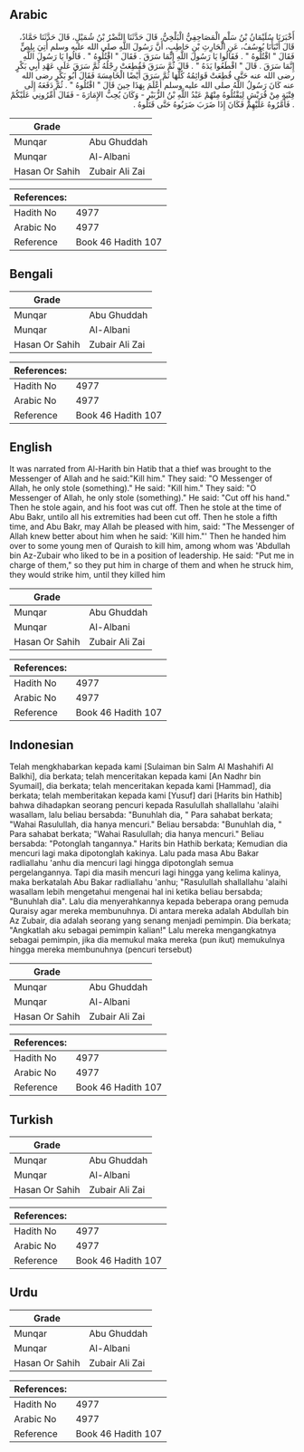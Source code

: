## Arabic


<div dir="rtl" lang="ar" style={{fontSize:'larger',backgroundColor:'#f8f9fa',padding:20}}>
أَخْبَرَنَا سُلَيْمَانُ بْنُ سَلْمٍ الْمَصَاحِفِيُّ الْبَلْخِيُّ، قَالَ حَدَّثَنَا النَّضْرُ بْنُ شُمَيْلٍ، قَالَ حَدَّثَنَا حَمَّادٌ، قَالَ أَنْبَأَنَا يُوسُفُ، عَنِ الْحَارِثِ بْنِ حَاطِبٍ، أَنَّ رَسُولَ اللَّهِ صلى الله عليه وسلم أُتِيَ بِلِصٍّ فَقَالَ ‏"‏ اقْتُلُوهُ ‏"‏ ‏.‏ فَقَالُوا يَا رَسُولَ اللَّهِ إِنَّمَا سَرَقَ ‏.‏ فَقَالَ ‏"‏ اقْتُلُوهُ ‏"‏ ‏.‏ قَالُوا يَا رَسُولَ اللَّهِ إِنَّمَا سَرَقَ ‏.‏ قَالَ ‏"‏ اقْطَعُوا يَدَهُ ‏"‏ ‏.‏ قَالَ ثُمَّ سَرَقَ فَقُطِعَتْ رِجْلُهُ ثُمَّ سَرَقَ عَلَى عَهْدِ أَبِي بَكْرٍ رضى الله عنه حَتَّى قُطِعَتْ قَوَائِمُهُ كُلُّهَا ثُمَّ سَرَقَ أَيْضًا الْخَامِسَةَ فَقَالَ أَبُو بَكْرٍ رضى الله عنه كَانَ رَسُولُ اللَّهُ صلى الله عليه وسلم أَعْلَمَ بِهَذَا حِينَ قَالَ ‏"‏ اقْتُلُوهُ ‏"‏ ‏.‏ ثُمَّ دَفَعَهُ إِلَى فِتْيَةٍ مِنْ قُرَيْشٍ لِيَقْتُلُوهُ مِنْهُمْ عَبْدُ اللَّهِ بْنُ الزُّبَيْرِ - وَكَانَ يُحِبُّ الإِمَارَةَ - فَقَالَ أَمِّرُونِي عَلَيْكُمْ ‏.‏ فَأَمَّرُوهُ عَلَيْهِمْ فَكَانَ إِذَا ضَرَبَ ضَرَبُوهُ حَتَّى قَتَلُوهُ ‏.‏
</div>
<div style={{backgroundColor:'#f8f9fa',padding:20, marginBottom: 10}}><table> <thead> <tr> <th>Grade</th> <th></th> </tr> </thead> <tbody> <tr><td>Munqar</td><td>Abu Ghuddah</td></tr><tr><td>Munqar</td><td>Al-Albani</td></tr><tr><td>Hasan Or Sahih</td><td>Zubair Ali Zai</td></tr></tbody></table><table> <thead> <tr> <th>References:</th> <th></th> </tr> </thead> <tbody><tr><td>Hadith No</td><td>4977</td></tr><tr><td>Arabic No</td><td>4977</td></tr><tr><td>Reference</td><td>Book 46 Hadith 107</td></tr></tbody></table></div>

## Bengali


<div dir="ltr" lang="bn" style={{fontSize:'larger',backgroundColor:'#f8f9fa',padding:20}}>

</div>
<div style={{backgroundColor:'#f8f9fa',padding:20, marginBottom: 10}}><table> <thead> <tr> <th>Grade</th> <th></th> </tr> </thead> <tbody> <tr><td>Munqar</td><td>Abu Ghuddah</td></tr><tr><td>Munqar</td><td>Al-Albani</td></tr><tr><td>Hasan Or Sahih</td><td>Zubair Ali Zai</td></tr></tbody></table><table> <thead> <tr> <th>References:</th> <th></th> </tr> </thead> <tbody><tr><td>Hadith No</td><td>4977</td></tr><tr><td>Arabic No</td><td>4977</td></tr><tr><td>Reference</td><td>Book 46 Hadith 107</td></tr></tbody></table></div>

## English


<div dir="ltr" lang="en" style={{fontSize:'larger',backgroundColor:'#f8f9fa',padding:20}}>
It was narrated from Al-Harith bin Hatib that a thief was brought to the Messenger of Allah and he said:"Kill him." They said: "O Messenger of Allah, he only stole (something)." He said: "Kill him." They said: "O Messenger of Allah, he only stole (something)." He said: "Cut off his hand." Then he stole again, and his foot was cut off. Then he stole at the time of Abu Bakr, untilo all his extremities had been cut off. Then he stole a fifth time, and Abu Bakr, may Allah be pleased with him, said: "The Messenger of Allah knew better about him when he said: 'Kill him."' Then he handed him over to some young men of Quraish to kill him, among whom was 'Abdullah bin Az-Zubair who liked to be in a position of leadership. He said: "Put me in charge of them," so they put him in charge of them and when he struck him, they would strike him, until they killed him
</div>
<div style={{backgroundColor:'#f8f9fa',padding:20, marginBottom: 10}}><table> <thead> <tr> <th>Grade</th> <th></th> </tr> </thead> <tbody> <tr><td>Munqar</td><td>Abu Ghuddah</td></tr><tr><td>Munqar</td><td>Al-Albani</td></tr><tr><td>Hasan Or Sahih</td><td>Zubair Ali Zai</td></tr></tbody></table><table> <thead> <tr> <th>References:</th> <th></th> </tr> </thead> <tbody><tr><td>Hadith No</td><td>4977</td></tr><tr><td>Arabic No</td><td>4977</td></tr><tr><td>Reference</td><td>Book 46 Hadith 107</td></tr></tbody></table></div>

## Indonesian


<div dir="ltr" lang="id" style={{fontSize:'larger',backgroundColor:'#f8f9fa',padding:20}}>
Telah mengkhabarkan kepada kami [Sulaiman bin Salm Al Mashahifi Al Balkhi], dia berkata; telah menceritakan kepada kami [An Nadhr bin Syumail], dia berkata; telah menceritakan kepada kami [Hammad], dia berkata; telah memberitakan kepada kami [Yusuf] dari [Harits bin Hathib] bahwa dihadapkan seorang pencuri kepada Rasulullah shallallahu 'alaihi wasallam, lalu beliau bersabda: "Bunuhlah dia, " Para sahabat berkata; "Wahai Rasulullah, dia hanya mencuri." Beliau bersabda: "Bunuhlah dia, " Para sahabat berkata; "Wahai Rasulullah; dia hanya mencuri." Beliau bersabda: "Potonglah tangannya." Harits bin Hathib berkata; Kemudian dia mencuri lagi maka dipotonglah kakinya. Lalu pada masa Abu Bakar radliallahu 'anhu dia mencuri lagi hingga dipotonglah semua pergelangannya. Tapi dia masih mencuri lagi hingga yang kelima kalinya, maka berkatalah Abu Bakar radliallahu 'anhu; "Rasulullah shallallahu 'alaihi wasallam lebih mengetahui mengenai hal ini ketika beliau bersabda; "Bunuhlah dia". Lalu dia menyerahkannya kepada beberapa orang pemuda Quraisy agar mereka membunuhnya. Di antara mereka adalah Abdullah bin Az Zubair, dia adalah seorang yang senang menjadi pemimpin. Dia berkata; "Angkatlah aku sebagai pemimpin kalian!" Lalu mereka mengangkatnya sebagai pemimpin, jika dia memukul maka mereka (pun ikut) memukulnya hingga mereka membunuhnya (pencuri tersebut)
</div>
<div style={{backgroundColor:'#f8f9fa',padding:20, marginBottom: 10}}><table> <thead> <tr> <th>Grade</th> <th></th> </tr> </thead> <tbody> <tr><td>Munqar</td><td>Abu Ghuddah</td></tr><tr><td>Munqar</td><td>Al-Albani</td></tr><tr><td>Hasan Or Sahih</td><td>Zubair Ali Zai</td></tr></tbody></table><table> <thead> <tr> <th>References:</th> <th></th> </tr> </thead> <tbody><tr><td>Hadith No</td><td>4977</td></tr><tr><td>Arabic No</td><td>4977</td></tr><tr><td>Reference</td><td>Book 46 Hadith 107</td></tr></tbody></table></div>

## Turkish


<div dir="ltr" lang="tr" style={{fontSize:'larger',backgroundColor:'#f8f9fa',padding:20}}>

</div>
<div style={{backgroundColor:'#f8f9fa',padding:20, marginBottom: 10}}><table> <thead> <tr> <th>Grade</th> <th></th> </tr> </thead> <tbody> <tr><td>Munqar</td><td>Abu Ghuddah</td></tr><tr><td>Munqar</td><td>Al-Albani</td></tr><tr><td>Hasan Or Sahih</td><td>Zubair Ali Zai</td></tr></tbody></table><table> <thead> <tr> <th>References:</th> <th></th> </tr> </thead> <tbody><tr><td>Hadith No</td><td>4977</td></tr><tr><td>Arabic No</td><td>4977</td></tr><tr><td>Reference</td><td>Book 46 Hadith 107</td></tr></tbody></table></div>

## Urdu


<div dir="rtl" lang="ur" style={{fontSize:'larger',backgroundColor:'#f8f9fa',padding:20}}>

</div>
<div style={{backgroundColor:'#f8f9fa',padding:20, marginBottom: 10}}><table> <thead> <tr> <th>Grade</th> <th></th> </tr> </thead> <tbody> <tr><td>Munqar</td><td>Abu Ghuddah</td></tr><tr><td>Munqar</td><td>Al-Albani</td></tr><tr><td>Hasan Or Sahih</td><td>Zubair Ali Zai</td></tr></tbody></table><table> <thead> <tr> <th>References:</th> <th></th> </tr> </thead> <tbody><tr><td>Hadith No</td><td>4977</td></tr><tr><td>Arabic No</td><td>4977</td></tr><tr><td>Reference</td><td>Book 46 Hadith 107</td></tr></tbody></table></div>